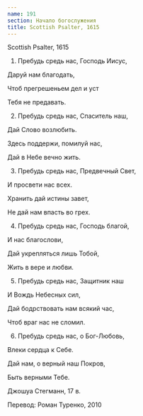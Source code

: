 ```yaml
---
name: 191
section: Начало богослужения
title: Scottish Psalter, 1615
---
```

Scottish Psalter, 1615


1. Пребудь средь нас, Господь Иисус,

Даруй нам благодать,

Чтоб прегрешеньем дел и уст

Тебя не предавать.


2. Пребудь средь нас, Спаситель наш,

Дай Слово возлюбить.

Здесь поддержи, помилуй нас,

Дай в Небе вечно жить.


3. Пребудь средь нас, Предвечный Свет,

И просвети нас всех.

Хранить дай истины завет,

Не дай нам впасть во грех.


4. Пребудь средь нас, Господь благой,

И нас благослови,

Дай укрепляться лишь Тобой,

Жить в вере и любви.


5. Пребудь средь нас, Защитник наш

И Вождь Небесных сил,

Дай бодрствовать нам всякий час,

Чтоб враг нас не сломил.


6. Пребудь средь нас, о Бог-Любовь,

Влеки сердца к Себе.

Дай нам, о верный наш Покров,

Быть верными Тебе.


Джошуа Стегманн, 17 в.

Перевод: Роман Туренко, 2010
